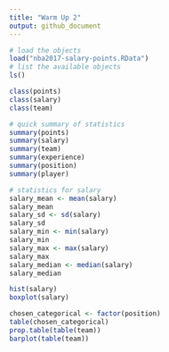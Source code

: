 ```yaml
---
title: "Warm Up 2"
output: github_document
---
```


```r
# load the objects
load("nba2017-salary-points.RData")
# list the available objects
ls()
```
```r
class(points)
class(salary)
class(team)
```
```r
# quick summary of statistics
summary(points)
summary(salary)
summary(team)
summary(experience)
summary(position)
summary(player)
```
```r
# statistics for salary
salary_mean <- mean(salary)
salary_mean
salary_sd <- sd(salary)
salary_sd
salary_min <- min(salary)
salary_min
salary_max <- max(salary)
salary_max
salary_median <- median(salary)
salary_median
```
```r
hist(salary)
boxplot(salary)
```
```r
chosen_categorical <- factor(position)
table(chosen_categorical)
prop.table(table(team))
barplot(table(team))
```